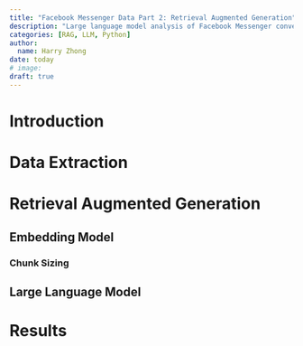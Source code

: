 ```yaml
---
title: "Facebook Messenger Data Part 2: Retrieval Augmented Generation"
description: "Large language model analysis of Facebook Messenger conversations using Retrieval Augmented Generation (RAG)."
categories: [RAG, LLM, Python]
author:
  name: Harry Zhong
date: today
# image:
draft: true
---
```


# Introduction

# Data Extraction

# Retrieval Augmented Generation

## Embedding Model

### Chunk Sizing

## Large Language Model

# Results